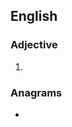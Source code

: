 ==English==

===Adjective===
{{head|en|adjective superlative form}}

# {{en-superlative of|dainty}}

===Anagrams===
* {{anagrams|en|Titanised|dittanies|titanides|titanised}}